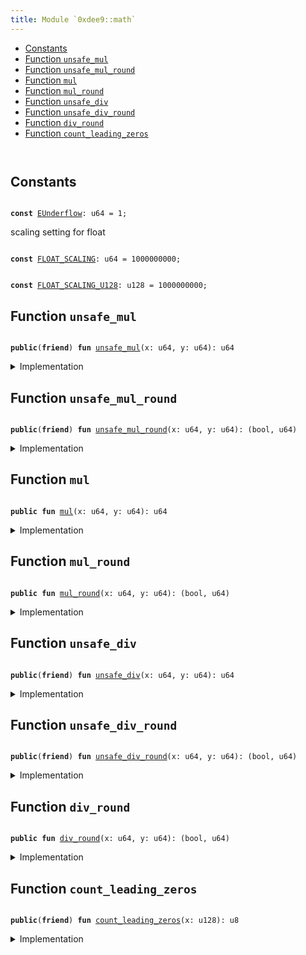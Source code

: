 ```yaml
---
title: Module `0xdee9::math`
---
```




-  [Constants](#@Constants_0)
-  [Function `unsafe_mul`](#0xdee9_math_unsafe_mul)
-  [Function `unsafe_mul_round`](#0xdee9_math_unsafe_mul_round)
-  [Function `mul`](#0xdee9_math_mul)
-  [Function `mul_round`](#0xdee9_math_mul_round)
-  [Function `unsafe_div`](#0xdee9_math_unsafe_div)
-  [Function `unsafe_div_round`](#0xdee9_math_unsafe_div_round)
-  [Function `div_round`](#0xdee9_math_div_round)
-  [Function `count_leading_zeros`](#0xdee9_math_count_leading_zeros)


<pre><code>
</code></pre>



<Link id="@Constants_0"></Link>

## Constants


<Link id="0xdee9_math_EUnderflow"></Link>



<pre><code>
<b>const</b> <a href="math.md#0xdee9_math_EUnderflow">EUnderflow</a>: u64 = 1;
</code></pre>



<Link id="0xdee9_math_FLOAT_SCALING"></Link>

scaling setting for float


<pre><code>
<b>const</b> <a href="math.md#0xdee9_math_FLOAT_SCALING">FLOAT_SCALING</a>: u64 = 1000000000;
</code></pre>



<Link id="0xdee9_math_FLOAT_SCALING_U128"></Link>



<pre><code>
<b>const</b> <a href="math.md#0xdee9_math_FLOAT_SCALING_U128">FLOAT_SCALING_U128</a>: u128 = 1000000000;
</code></pre>



<Link id="0xdee9_math_unsafe_mul"></Link>

## Function `unsafe_mul`



<pre><code>
<b>public</b>(<b>friend</b>) <b>fun</b> <a href="math.md#0xdee9_math_unsafe_mul">unsafe_mul</a>(x: u64, y: u64): u64
</code></pre>



<details>
<summary>Implementation</summary>


<pre><code>
<b>public</b>(package) <b>fun</b> <a href="math.md#0xdee9_math_unsafe_mul">unsafe_mul</a>(x: u64, y: u64): u64 \{
    <b>let</b> (_, result) = <a href="math.md#0xdee9_math_unsafe_mul_round">unsafe_mul_round</a>(x, y);
    result
}
</code></pre>



</details>

<Link id="0xdee9_math_unsafe_mul_round"></Link>

## Function `unsafe_mul_round`



<pre><code>
<b>public</b>(<b>friend</b>) <b>fun</b> <a href="math.md#0xdee9_math_unsafe_mul_round">unsafe_mul_round</a>(x: u64, y: u64): (bool, u64)
</code></pre>



<details>
<summary>Implementation</summary>


<pre><code>
<b>public</b>(package) <b>fun</b> <a href="math.md#0xdee9_math_unsafe_mul_round">unsafe_mul_round</a>(x: u64, y: u64): (bool, u64) \{
    <b>let</b> x = x <b>as</b> u128;
    <b>let</b> y = y <b>as</b> u128;
    <b>let</b> <b>mut</b> is_round_down = <b>true</b>;
    <b>if</b> ((x * y) % <a href="math.md#0xdee9_math_FLOAT_SCALING_U128">FLOAT_SCALING_U128</a> == 0) is_round_down = <b>false</b>;
    (is_round_down, (x * y / <a href="math.md#0xdee9_math_FLOAT_SCALING_U128">FLOAT_SCALING_U128</a>) <b>as</b> u64)
}
</code></pre>



</details>

<Link id="0xdee9_math_mul"></Link>

## Function `mul`



<pre><code>
<b>public</b> <b>fun</b> <a href="math.md#0xdee9_math_mul">mul</a>(x: u64, y: u64): u64
</code></pre>



<details>
<summary>Implementation</summary>


<pre><code>
<b>public</b> <b>fun</b> <a href="math.md#0xdee9_math_mul">mul</a>(x: u64, y: u64): u64 \{
    <b>let</b> (_, result) = <a href="math.md#0xdee9_math_unsafe_mul_round">unsafe_mul_round</a>(x, y);
    <b>assert</b>!(result &gt; 0, <a href="math.md#0xdee9_math_EUnderflow">EUnderflow</a>);
    result
}
</code></pre>



</details>

<Link id="0xdee9_math_mul_round"></Link>

## Function `mul_round`



<pre><code>
<b>public</b> <b>fun</b> <a href="math.md#0xdee9_math_mul_round">mul_round</a>(x: u64, y: u64): (bool, u64)
</code></pre>



<details>
<summary>Implementation</summary>


<pre><code>
<b>public</b> <b>fun</b> <a href="math.md#0xdee9_math_mul_round">mul_round</a>(x: u64, y: u64): (bool, u64) \{
    <b>let</b> (is_round_down, result) = <a href="math.md#0xdee9_math_unsafe_mul_round">unsafe_mul_round</a>(x, y);
    <b>assert</b>!(result &gt; 0, <a href="math.md#0xdee9_math_EUnderflow">EUnderflow</a>);
    (is_round_down, result)
}
</code></pre>



</details>

<Link id="0xdee9_math_unsafe_div"></Link>

## Function `unsafe_div`



<pre><code>
<b>public</b>(<b>friend</b>) <b>fun</b> <a href="math.md#0xdee9_math_unsafe_div">unsafe_div</a>(x: u64, y: u64): u64
</code></pre>



<details>
<summary>Implementation</summary>


<pre><code>
<b>public</b>(package) <b>fun</b> <a href="math.md#0xdee9_math_unsafe_div">unsafe_div</a>(x: u64, y: u64): u64 \{
    <b>let</b> (_, result) = <a href="math.md#0xdee9_math_unsafe_div_round">unsafe_div_round</a>(x, y);
    result
}
</code></pre>



</details>

<Link id="0xdee9_math_unsafe_div_round"></Link>

## Function `unsafe_div_round`



<pre><code>
<b>public</b>(<b>friend</b>) <b>fun</b> <a href="math.md#0xdee9_math_unsafe_div_round">unsafe_div_round</a>(x: u64, y: u64): (bool, u64)
</code></pre>



<details>
<summary>Implementation</summary>


<pre><code>
<b>public</b>(package) <b>fun</b> <a href="math.md#0xdee9_math_unsafe_div_round">unsafe_div_round</a>(x: u64, y: u64): (bool, u64) \{
    <b>let</b> x = x <b>as</b> u128;
    <b>let</b> y = y <b>as</b> u128;
    <b>let</b> <b>mut</b> is_round_down = <b>true</b>;
    <b>if</b> ((x * (<a href="math.md#0xdee9_math_FLOAT_SCALING">FLOAT_SCALING</a> <b>as</b> u128) % y) == 0) is_round_down = <b>false</b>;
    (is_round_down, (x * (<a href="math.md#0xdee9_math_FLOAT_SCALING">FLOAT_SCALING</a> <b>as</b> u128) / y) <b>as</b> u64)
}
</code></pre>



</details>

<Link id="0xdee9_math_div_round"></Link>

## Function `div_round`



<pre><code>
<b>public</b> <b>fun</b> <a href="math.md#0xdee9_math_div_round">div_round</a>(x: u64, y: u64): (bool, u64)
</code></pre>



<details>
<summary>Implementation</summary>


<pre><code>
<b>public</b> <b>fun</b> <a href="math.md#0xdee9_math_div_round">div_round</a>(x: u64, y: u64): (bool, u64) \{
    <b>let</b> (is_round_down, result) = <a href="math.md#0xdee9_math_unsafe_div_round">unsafe_div_round</a>(x, y);
    <b>assert</b>!(result &gt; 0, <a href="math.md#0xdee9_math_EUnderflow">EUnderflow</a>);
    (is_round_down, result)
}
</code></pre>



</details>

<Link id="0xdee9_math_count_leading_zeros"></Link>

## Function `count_leading_zeros`



<pre><code>
<b>public</b>(<b>friend</b>) <b>fun</b> <a href="math.md#0xdee9_math_count_leading_zeros">count_leading_zeros</a>(x: u128): u8
</code></pre>



<details>
<summary>Implementation</summary>


<pre><code>
<b>public</b>(package) <b>fun</b> <a href="math.md#0xdee9_math_count_leading_zeros">count_leading_zeros</a>(<b>mut</b> x: u128): u8 \{
    <b>if</b> (x == 0) \{
        128
    } <b>else</b> \{
        <b>let</b> <b>mut</b> n: u8 = 0;
        <b>if</b> (x & 0xFFFFFFFFFFFFFFFF0000000000000000 == 0) \{
            // x's higher 64 is all zero, shift the lower part over
            x = x &lt;&lt; 64;
            n = n + 64;
        };
        <b>if</b> (x & 0xFFFFFFFF000000000000000000000000 == 0) \{
            // x's higher 32 is all zero, shift the lower part over
            x = x &lt;&lt; 32;
            n = n + 32;
        };
        <b>if</b> (x & 0xFFFF0000000000000000000000000000 == 0) \{
            // x's higher 16 is all zero, shift the lower part over
            x = x &lt;&lt; 16;
            n = n + 16;
        };
        <b>if</b> (x & 0xFF000000000000000000000000000000 == 0) \{
            // x's higher 8 is all zero, shift the lower part over
            x = x &lt;&lt; 8;
            n = n + 8;
        };
        <b>if</b> (x & 0xF0000000000000000000000000000000 == 0) \{
            // x's higher 4 is all zero, shift the lower part over
            x = x &lt;&lt; 4;
            n = n + 4;
        };
        <b>if</b> (x & 0xC0000000000000000000000000000000 == 0) \{
            // x's higher 2 is all zero, shift the lower part over
            x = x &lt;&lt; 2;
            n = n + 2;
        };
        <b>if</b> (x & 0x80000000000000000000000000000000 == 0) \{
            n = n + 1;
        };

        n
    }
}
</code></pre>



</details>
